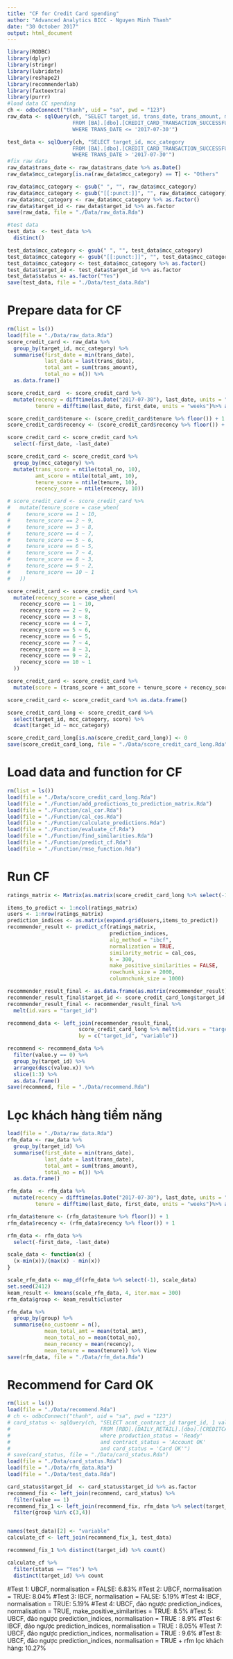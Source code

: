 ---
title: "CF for Credit Card spending"
author: "Advanced Analytics BICC - Nguyen Minh Thanh"
date: "30 October 2017"
output: html_document
---

```{r setup, include=FALSE}
library(RODBC)
library(dplyr)
library(stringr)
library(lubridate)
library(reshape2)
library(recommenderlab)
library(faxtoextra)
library(purrr)
#load data CC spending
ch <- odbcConnect("thanh", uid = "sa", pwd = "123")
raw_data <- sqlQuery(ch, "SELECT target_id, trans_date, trans_amount, mcc_category
                     FROM [BA].[dbo].[CREDIT_CARD_TRANSACTION_SUCCESSFUL_MASTER]
                     WHERE TRANS_DATE <= '2017-07-30'")

test_data <- sqlQuery(ch, "SELECT target_id, mcc_category
                     FROM [BA].[dbo].[CREDIT_CARD_TRANSACTION_SUCCESSFUL_MASTER]
                     WHERE TRANS_DATE > '2017-07-30'")
#fix raw data
raw_data$trans_date <- raw_data$trans_date %>% as.Date()
raw_data$mcc_category[is.na(raw_data$mcc_category) == T] <- "Others"

raw_data$mcc_category <- gsub(" ", "", raw_data$mcc_category) 
raw_data$mcc_category <- gsub("[[:punct:]]", "", raw_data$mcc_category) 
raw_data$mcc_category <- raw_data$mcc_category %>% as.factor()
raw_data$target_id <- raw_data$target_id %>% as.factor
save(raw_data, file = "./Data/raw_data.Rda")

#test data
test_data  <- test_data %>% 
  distinct()

test_data$mcc_category <- gsub(" ", "", test_data$mcc_category) 
test_data$mcc_category <- gsub("[[:punct:]]", "", test_data$mcc_category) 
test_data$mcc_category <- test_data$mcc_category %>% as.factor()
test_data$target_id <- test_data$target_id %>% as.factor
test_data$status <- as.factor("Yes")
save(test_data, file = "./Data/test_data.Rda")
```

# Prepare data for CF

```{r, eval=F}
rm(list = ls())
load(file = "./Data/raw_data.Rda")
score_credit_card <- raw_data %>% 
  group_by(target_id, mcc_category) %>% 
  summarise(first_date = min(trans_date),
            last_date = last(trans_date),
            total_amt = sum(trans_amount),
            total_no = n()) %>% 
  as.data.frame()

score_credit_card  <- score_credit_card %>% 
  mutate(recency = difftime(as.Date("2017-07-30"), last_date, units = "weeks") %>% as.numeric(),
         tenure = difftime(last_date, first_date, units = "weeks")%>% as.numeric())

score_credit_card$tenure <- (score_credit_card$tenure %>% floor()) + 1
score_credit_card$recency <- (score_credit_card$recency %>% floor()) + 1

score_credit_card <- score_credit_card %>% 
  select(-first_date, -last_date)

score_credit_card <- score_credit_card %>% 
  group_by(mcc_category) %>% 
  mutate(trans_score = ntile(total_no, 10),
         amt_score = ntile(total_amt, 10),
         tenure_score = ntile(tenure, 10),
         recency_score = ntile(recency, 10))

# score_credit_card <- score_credit_card %>% 
#   mutate(tenure_score = case_when(
#     tenure_score == 1 ~ 10,
#     tenure_score == 2 ~ 9,
#     tenure_score == 3 ~ 8,
#     tenure_score == 4 ~ 7,
#     tenure_score == 5 ~ 6,
#     tenure_score == 6 ~ 5,
#     tenure_score == 7 ~ 4,
#     tenure_score == 8 ~ 3,
#     tenure_score == 9 ~ 2,
#     tenure_score == 10 ~ 1
#   ))

score_credit_card <- score_credit_card %>%
  mutate(recency_score = case_when(
    recency_score == 1 ~ 10,
    recency_score == 2 ~ 9,
    recency_score == 3 ~ 8,
    recency_score == 4 ~ 7,
    recency_score == 5 ~ 6,
    recency_score == 6 ~ 5,
    recency_score == 7 ~ 4,
    recency_score == 8 ~ 3,
    recency_score == 9 ~ 2,
    recency_score == 10 ~ 1
  ))

score_credit_card <- score_credit_card %>% 
  mutate(score = (trans_score + amt_score + tenure_score + recency_score)/4)

score_credit_card <- score_credit_card %>% as.data.frame()

score_credit_card_long <- score_credit_card %>% 
  select(target_id, mcc_category, score) %>% 
  dcast(target_id ~ mcc_category)

score_credit_card_long[is.na(score_credit_card_long)] <- 0
save(score_credit_card_long, file = "./Data/score_credit_card_long.Rda")
```

# Load data and function for CF

```{r, message=F, warning=F}
rm(list = ls())
load(file = "./Data/score_credit_card_long.Rda")
load(file = "./Function/add_predictions_to_prediction_matrix.Rda")
load(file = "./Function/cal_cor.Rda")
load(file = "./Function/cal_cos.Rda")
load(file = "./Function/calculate_predictions.Rda")
load(file = "./Function/evaluate_cf.Rda")
load(file = "./Function/find_similarities.Rda")
load(file = "./Function/predict_cf.Rda")
load(file = "./Function/rmse_function.Rda")
```

# Run CF

```{r, eval=F}
ratings_matrix <- Matrix(as.matrix(score_credit_card_long %>% select(-1)), sparse = TRUE) 

items_to_predict <- 1:ncol(ratings_matrix)
users <- 1:nrow(ratings_matrix)
prediction_indices <- as.matrix(expand.grid(users,items_to_predict))
recommender_result <- predict_cf(ratings_matrix, 
                                 prediction_indices, 
                                 alg_method = "ibcf", 
                                 normalization = TRUE, 
                                 similarity_metric = cal_cos, 
                                 k = 300, 
                                 make_positive_similarities = FALSE, 
                                 rowchunk_size = 2000, 
                                 columnchunk_size = 1000)

recommender_result_final <- as.data.frame(as.matrix(recommender_result)) 
recommender_result_final$target_id <- score_credit_card_long$target_id
recommender_result_final <- recommender_result_final %>% 
  melt(id.vars = "target_id")

recommend_data <- left_join(recommender_result_final,
                       score_credit_card_long %>% melt(id.vars = "target_id"),
                       by = c("target_id", "variable"))

recommend <- recommend_data %>% 
  filter(value.y == 0) %>%
  group_by(target_id) %>% 
  arrange(desc(value.x)) %>% 
  slice(1:3) %>% 
  as.data.frame()
save(recommend, file = "./Data/recommend.Rda")
```

# Lọc khách hàng tiềm năng

```{r, eval=F}
load(file = "./Data/raw_data.Rda")
rfm_data <- raw_data %>% 
  group_by(target_id) %>% 
  summarise(first_date = min(trans_date),
            last_date = last(trans_date),
            total_amt = sum(trans_amount),
            total_no = n()) %>% 
  as.data.frame()

rfm_data  <- rfm_data %>% 
  mutate(recency = difftime(as.Date("2017-07-30"), last_date, units = "weeks") %>% as.numeric(),
         tenure = difftime(last_date, first_date, units = "weeks")%>% as.numeric())

rfm_data$tenure <- (rfm_data$tenure %>% floor()) + 1
rfm_data$recency <- (rfm_data$recency %>% floor()) + 1

rfm_data <- rfm_data %>% 
  select(-first_date, -last_date)

scale_data <- function(x) {
  (x-min(x))/(max(x) - min(x))
}

scale_rfm_data <- map_df(rfm_data %>% select(-1), scale_data)
set.seed(2412)
keam_result <- kmeans(scale_rfm_data, 4, iter.max = 300)
rfm_data$group <- keam_result$cluster

rfm_data %>% 
  group_by(group) %>% 
  summarise(no_custoemr = n(),
            mean_total_amt = mean(total_amt),
            mean_total_no = mean(total_no),
            mean_recency = mean(recency),
            mean_tenure = mean(tenure)) %>% View
save(rfm_data, file = "./Data/rfm_data.Rda")
```


# Recommend for Card OK

```{r, message=F, warning=F}
rm(list = ls())
load(file = "./Data/recommend.Rda")
# ch <- odbcConnect("thanh", uid = "sa", pwd = "123")
# card_status <- sqlQuery(ch, "SELECT acnt_contract_id target_id, 1 value
#                             FROM [RBD].[DAILY_RETAIL].[dbo].[CREDITCARD_20170731]
#                             where production_status = 'Ready'
#                             and contract_status = 'Account OK'
#                             and card_status = 'Card OK'")
# save(card_status, file = "./Data/card_status.Rda")
load(file = "./Data/card_status.Rda")
load(file = "./Data/rfm_data.Rda")
load(file = "./Data/test_data.Rda")

card_status$target_id  <- card_status$target_id %>% as.factor
recommend_fix <- left_join(recommend, card_status) %>% 
  filter(value == 1)
recommend_fix_1 <- left_join(recommend_fix, rfm_data %>% select(target_id, group)) %>% 
  filter(group %in% c(3,4))


names(test_data)[2] <- "variable"
calculate_cf <- left_join(recommend_fix_1, test_data)

recommend_fix_1 %>% distinct(target_id) %>% count()

calculate_cf %>% 
  filter(status == "Yes") %>% 
  distinct(target_id) %>% count
```

#Test 1: UBCF, normalisation = FALSE: 6.83%
#Test 2: UBCF, normalisation = TRUE: 8.04%
#Test 3: IBCF, normalisation = FALSE: 5.19%
#Test 4: IBCF, normalisation = TRUE: 5.19%
#Test 4: UBCF, đảo ngược prediction_indices, normalisation = TRUE, make_positive_similarities = TRUE: 8.5%
#Test 5: UBCF, đảo ngược prediction_indices, normalisation = TRUE : 8.9%
#Test 6: IBCF, đảo ngược prediction_indices, normalisation = TRUE : 8.05%
#Test 7: UBCF, đảo ngược prediction_indices, normalisation = TRUE : 9.6%
#Test 8: UBCF, đảo ngược prediction_indices, normalisation = TRUE + rfm lọc khách hàng: 10.27%